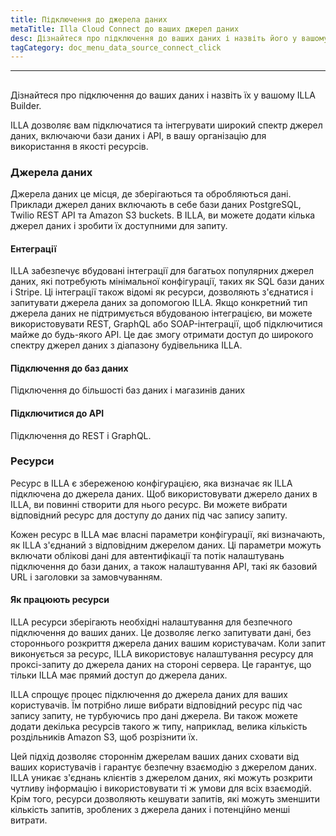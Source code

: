 ```yaml
---
title: Підключення до джерела даних
metaTitle: Illa Cloud Connect до ваших джерел даних
desc: Дізнайтеся про підключення до ваших даних і назвіть його у вашому ILLA Builder
tagCategory: doc_menu_data_source_connect_click
---
```


* * *

## <Heading hidden>Підключитися до ваших джерел даних (дія)</Heading>

Дізнайтеся про підключення до ваших даних і назвіть їх у вашому ILLA Builder.

ILLA дозволяє вам підключатися та інтегрувати широкий спектр джерел даних, включаючи бази даних і API, в вашу організацію для використання в якості ресурсів.

### Джерела даних

Джерела даних це місця, де зберігаються та обробляються дані. Приклади джерел даних включають в себе бази даних PostgreSQL, Twilio REST API та Amazon S3 buckets. В ILLA, ви можете додати кілька джерел даних і зробити їх доступними для запиту.

#### Ентеграції

ILLA забезпечує вбудовані інтеграції для багатьох популярних джерел даних, які потребують мінімальної конфігурації, таких як SQL бази даних і Stripe. Ці інтеграції також відомі як ресурси, дозволяють з'єднатися і запитувати джерела даних за допомогою ILLA. Якщо конкретний тип джерела даних не підтримується вбудованою інтеграцією, ви можете використовувати REST, GraphQL або SOAP-інтеграції, щоб підключитися майже до будь-якого API. Це дає змогу отримати доступ до широкого спектру джерел даних з діапазону будівельника ILLA.

#### Підключення до баз даних

Підключення до більшості баз даних і магазинів даних

#### Підключитися до API

Підключення до REST і GraphQL.

### Ресурси

Ресурс в ILLA є збереженою конфігурацією, яка визначає як ILLA підключена до джерела даних. Щоб використовувати джерело даних в ILLA, ви повинні створити для нього ресурс. Ви можете вибрати відповідний ресурс для доступу до даних під час запису запиту.

Кожен ресурс в ILLA має власні параметри конфігурації, які визначають, як ILLA з'єднаний з відповідним джерелом даних. Ці параметри можуть включати облікові дані для автентифікації та потік налаштувань підключення до бази даних, а також налаштування API, такі як базовий URL і заголовки за замовчуванням.

#### Як працюють ресурси

ILLA ресурси зберігають необхідні налаштування для безпечного підключення до ваших даних. Це дозволяє легко запитувати дані, без стороннього розкриття джерела даних вашим користувачам. Коли запит виконується за ресурс, ILLA використовує налаштування ресурсу для проксі-запиту до джерела даних на стороні сервера. Це гарантує, що тільки ILLA має прямий доступ до джерела даних.

ILLA спрощує процес підключення до джерела даних для ваших користувачів. Їм потрібно лише вибрати відповідний ресурс під час запису запиту, не турбуючись про дані джерела. Ви також можете додати декілька ресурсів такого ж типу, наприклад, велика кількість роздільників Amazon S3, щоб розрізнити їх.

Цей підхід дозволяє стороннім джерелам ваших даних сховати від ваших користувачів і гарантує безпечну взаємодію з джерелом даних. ILLA уникає з'єднань клієнтів з джерелом даних, які можуть розкрити чутливу інформацію і використовувати ті ж умови для всіх взаємодій. Крім того, ресурси дозволяють кешувати запитів, які можуть зменшити кількість запитів, зроблених з джерела даних і потенційно менші витрати.
